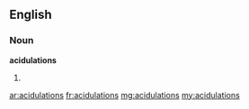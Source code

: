 ==English==

===Noun===
'''acidulations'''

# {{plural of|acidulation}}

[[ar:acidulations]]
[[fr:acidulations]]
[[mg:acidulations]]
[[my:acidulations]]